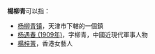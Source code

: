 '''楊柳青'''可以指：
* [[杨柳青镇|杨柳青镇]]，天津市下轄的一個鎮
* [[杨遇春_(1909年)|杨遇春 (1909年)]]，字柳青，中國近現代軍事人物
* [[楊梓菁|楊梓菁]]，香港女藝人
{{Disambiguation|Cat=三字消歧义}}